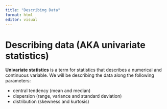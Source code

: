 ```yaml
---
title: "Describing Data"
format: html
editor: visual
---
```

# Describing data (AKA univariate statistics)

**Univariate statistics** is a term for statistics that describes a numerical and continuous variable. We will be describing the data along the following parameters:

- central tendency (mean and median)
- dispersion (range, variance and standard deviation)
- distribution (skewness and kurtosis)